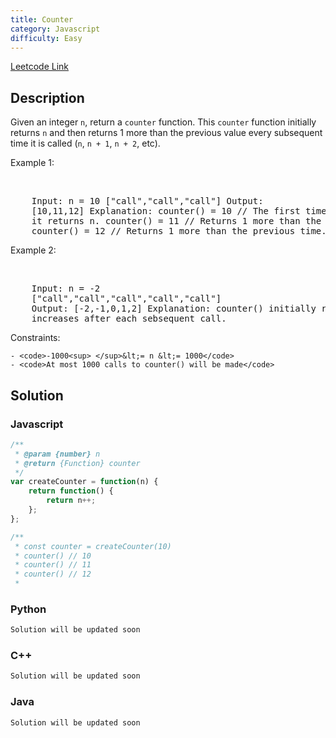 ```yaml
---
title: Counter
category: Javascript
difficulty: Easy
---
```


<Callout>

[Leetcode Link](https://leetcode.com/problems/counter)

</Callout>

## Description

Given an integer <code>n</code>, return a <code>counter</code> function. This <code>counter</code> function initially returns <code>n</code> and then returns 1 more than the previous value every subsequent time it is called (<code>n</code>, <code>n + 1</code>, <code>n + 2</code>, etc).

Example 1:

<br />
<pre className="overflow-x-auto">
	Input: n = 10 [&quot;call&quot;,&quot;call&quot;,&quot;call&quot;] Output:
	[10,11,12] Explanation: counter() = 10 // The first time counter() is called,
	it returns n. counter() = 11 // Returns 1 more than the previous time.
	counter() = 12 // Returns 1 more than the previous time.
</pre>

Example 2:

<br />
<pre className="overflow-x-auto">
	Input: n = -2
	[&quot;call&quot;,&quot;call&quot;,&quot;call&quot;,&quot;call&quot;,&quot;call&quot;]
	Output: [-2,-1,0,1,2] Explanation: counter() initially returns -2. Then
	increases after each sebsequent call.
</pre>

Constraints:

    - <code>-1000<sup> </sup>&lt;= n &lt;= 1000</code>
    - <code>At most 1000 calls to counter() will be made</code>

## Solution

### Javascript

```javascript
/**
 * @param {number} n
 * @return {Function} counter
 */
var createCounter = function(n) {
    return function() {
        return n++;
    };
};

/**
 * const counter = createCounter(10)
 * counter() // 10
 * counter() // 11
 * counter() // 12
 *

```

### Python

```python
Solution will be updated soon
```

### C++

```cpp
Solution will be updated soon
```

### Java

```java
Solution will be updated soon
```
